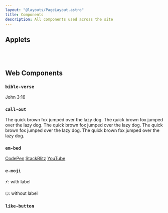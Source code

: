 ```yaml
---
layout: "@layouts/PageLayout.astro"
title: Components
description: All components used across the site
---
```



## Applets

<Counter client:visible />

<br />

<CumulativeSum client:visible />

<br />

<CVP client:visible />

## Web Components

### `bible-verse`

<bible-verse>John 3:16</bible-verse>

### `call-out`

<call-out type="check">The quick brown fox jumped over the lazy dog.</call-out>
<call-out type="error">The quick brown fox jumped over the lazy dog.</call-out>
<call-out type="info">The quick brown fox jumped over the lazy dog.</call-out>
<call-out type="warn">The quick brown fox jumped over the lazy dog.</call-out>
<call-out type="wave">The quick brown fox jumped over the lazy dog.</call-out>

### `em-bed`

<em-bed><a href="https://codepen.io/SeanMcP/pen/RmWJvV">CodePen</a></em-bed>
<em-bed><a href="https://stackblitz.com/edit/withastro-astro-eryebq?embed=1&file=README.md">StackBlitz</a></em-bed>
<em-bed><a href="https://www.youtube.com/watch?v=vJyCPm8-U4c">YouTube</a></em-bed>

### `e-moji`

<e-moji label="zap">⚡️</e-moji>: with label

<e-moji>🤐</e-moji>: without label

### `like-button`

<like-button></like-button>